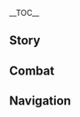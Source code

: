 {{CharacterTabs}}
{{LanguageTabs}}
{{Stub|1={{Meta/VO|rm=1|tl=1}}}}
__TOC__
==Story==
{{VO/Story
|character               = Dori
|language                = zh
|language_s              = zh
|language_t              = zh-tw
|name_s                  = 多莉
|name_t                  = 多莉

<!-- Hello -->
|vo_01_01_title_s        = 初次见面…
|vo_01_01_title_t        = 初次見面…
|vo_01_01_subtitle       = Hello
|vo_01_01_file           = VO_{language}{character} Hello.ogg
|vo_01_01_tx_s           = 哎呀呀，这不是大名鼎鼎的旅行者吗？我是旅行商人多莉・桑歌玛哈巴依。作为给你的见面礼，我这儿的商品全部限时九折优惠，赶快来挑选吧，我帮你打包~
|vo_01_01_tx_t           = 哎呀呀，這不是大名鼎鼎的旅行者嗎？我是旅行商人多莉・桑歌瑪哈巴依。我這裡的商品全部限時九折優惠，就當作是給{{MC|你|妳|mc=1}}的見面禮。趕快來挑選吧，我幫{{MC|你|妳|mc=1}}打包~

|vo_01_01_rm_s           = Āiyāyā, zhè bùshì dàmíngdǐngdǐng de lǚxíngzhě ma? Wǒ shì lǚxíng shāngrén Duōlì Sānggēmǎhābāyī. Zuòwéi gěi nǐ de jiànmiàn-lǐ, wǒ zhèr de shāngpǐn quánbù xiànshí jiǔzhé yōuhuì, gǎnkuài lái tiāoxuǎn bā, wǒ bāng nǐ dǎbāo~
|vo_01_01_rm_t           = Āiyāyā, zhè bùshì dàmíngdǐngdǐng de lǚxíngzhě ma? Wǒ shì lǚxíng shāngrén Duōlì Sānggēmǎhābāyī. Wǒ zhèlǐ de shāngpǐn quánbù xiànshí jiǔzhé yōuhuì, jiù dàngzuò shì gěi nǐ de jiànmiàn-lǐ. Gǎnkuài lái tiāoxuǎn bā, wǒ bāng nǐ dǎbāo~
|vo_01_01_tl             = 

<!-- Chats -->
|vo_02_01_title_s        = 闲聊・摩拉
|vo_02_01_title_t        = 閒聊・摩拉
|vo_02_01_subtitle       = Chat: Mora
|vo_02_01_file           = VO_{language}{character} Chat - Mora.ogg
|vo_02_01_tx_s           = 我爱摩拉，摩拉爱我，啦啦啦。
|vo_02_01_tx_t           = 我愛摩拉，摩拉愛我，啦啦啦。
|vo_02_01_rm             = Wǒ ài Mólā, Mólā ài wǒ, lā lā lā.
|vo_02_01_tl             = I love Mora, and Mora loves me, lalala.

|vo_02_02_title_s        = 闲聊・双赢
|vo_02_02_title_t        = 閒聊・雙贏
|vo_02_02_subtitle       = Chat: Win-Win
|vo_02_02_file           = VO_{language}{character} Chat - Win-Win.ogg
|vo_02_02_tx_s           = 先把商品涨价百分之三十，然后再打八折卖出，不仅我赚得多了，顾客也会觉得划算，这就是双赢。
|vo_02_02_tx_t           = 先把商品漲價百分之三十，然後再打八折賣出，不僅我賺得多了，顧客也會覺得划算，這就是雙贏。
|vo_02_02_rm             = Xiān bǎ shāngpǐn zhǎngjià bǎifēnzhī sānshí, ránhòu zài dǎ bāzhé màichū, bùjǐn wǒ zuàn de duō le, gùkè yě huì jué de huásuàn, zhè jiù shì shuāngyíng.
|vo_02_02_tl             = 

|vo_02_03_title_s        = 闲聊・财迷
|vo_02_03_title_t        = 閒聊・財迷
|vo_02_03_subtitle       = Chat: Money-Mad
|vo_02_03_file           = VO_{language}{character} Chat - Money-Mad.ogg
|vo_02_03_tx_s           = 只要摩拉管够，和教令院对着干也没什么大不了的。
|vo_02_03_tx_t           = 只要摩拉夠，跟教令院作對也沒什麼大不了的。
|vo_02_03_rm_s           = Zhǐyào Mólā guǎn gòu, hé jiàolíng-yuàn duìzhe gàn yě méi shénme dàbùliǎo de.
|vo_02_03_rm_t           = Zhǐyào Mólā gòu, gēn jiàolíng-yuàn zuò duì yě méi shénme dàbùliǎo de.
|vo_02_03_tl             = 

<!-- Weather -->
|vo_03_01_title_s        = 下雨的时候…
|vo_03_01_title_t        = 下雨的時候…
|vo_03_01_subtitle       = When It Rains
|vo_03_01_file           = VO_{language}{character} When It Rains.ogg
|vo_03_01_tx_s           = 需要伞吗？我这里有一把特制雨伞，收集雨水的同时能够净化水质，把雨水变成饮用水储存在小罐子里，可以说是旅行必备品！只需要五十万摩拉喔。
|vo_03_01_tx_t           = 需要傘嗎？我這裡有一把特製雨傘，收集雨水的同時能夠淨化水質，把雨水變成飲用水儲存在小罐子裡，可以說是旅行必備品！只需要五十萬摩拉喔。
|vo_03_01_rm_s           = Xūyào sǎn ma? Wǒ zhèlǐ yǒu yībǎ tèzhì yǔsǎn, shōují yǔshuǐ de tóngshí nénggòu jìnghuà shuǐzhì, bǎ yǔshuǐ biànchéng yǐnyòng-shuǐ chǔcún zài xiǎo guànzi lǐ, kěyǐ shuō shì lǚxíng bìbèi-pǐn! Zhǐ xūyào wǔshíwàn Mólā o.
|vo_03_01_rm_t           = Xūyào sǎn ma? Wǒ zhèlǐ yǒu yībǎ tèzhì yǔsǎn, shōují yǔshuǐ de tóngshí nénggòu jìnghuà shuǐzhí, bǎ yǔshuǐ biànchéng yǐnyòng-shuǐ chǔcún zài xiǎo guànzi lǐ, kěyǐ shuō shì lǚxíng bìbèi-pǐn! Zhǐ xūyào wǔshíwàn Mólā o.
|vo_03_01_tl             = 

|vo_03_02_title_s        = 打雷的时候…
|vo_03_02_title_t        = 打雷的時候…
|vo_03_02_subtitle       = When Thunder Strikes
|vo_03_02_file           = VO_{language}{character} When Thunder Strikes.ogg
|vo_03_02_tx_s           = 这种天气，恐怕商队也不太好前进了。又要少赚好多摩拉…
|vo_03_02_tx_t           = 這種天氣，恐怕商隊也不太好前進了。又要少賺好多摩拉…
|vo_03_02_rm             = Zhèzhǒng tiānqì, kǒngpà shāngduì yě bùtàihǎo qiánjìn le. Yòu yào shǎo zhuàn hǎoduō Mólā...
|vo_03_02_tl             = 

|vo_03_03_title_s        = 下雪的时候…
|vo_03_03_title_t        = 下雪的時候…
|vo_03_03_subtitle       = When It Snows
|vo_03_03_file           = VO_{language}{character} When It Snows.ogg
|vo_03_03_tx_s           = 哒啦，看我的全自动雪球机！想要吗想要吗？租金给你打九点五折喔！
|vo_03_03_tx_t           = 噠啦，看我的全自動雪球機！想要嗎想要嗎？租金打九點五折給{{MC|你|妳|mc=1}}喔！
|vo_03_03_rm_s           = Dā lā, kàn wǒ de quánzìdòng xuěqiú-jī! Xiǎngyào ma xiǎngyào ma? Zūjīn gěi nǐ dǎ jiǔdiǎnwǔ zhé ō!
|vo_03_03_rm_t           = Dā lā, kàn wǒ de quánzìdòng xuěqiú-jī! Xiǎngyào ma xiǎngyào ma? Zūjīn dǎ jiǔdiǎnwǔ zhé gěi nǐ ō!
|vo_03_03_tl             = 

|vo_03_04_title_s        = 阳光很好…
|vo_03_04_title_t        = 陽光很好…
|vo_03_04_subtitle       = When the Sun Is Out
|vo_03_04_file           = VO_{language}{character} When the Sun Is Out.ogg
|vo_03_04_tx_s           = 摩拉在阳光下闪闪发光，真好看！嘿嘿。
|vo_03_04_tx_t           = 摩拉在陽光下閃閃發光，真好看！嘿嘿。
|vo_03_04_rm             = Mólā zài yángguāng xià shǎnshǎn fāguāng, zhēn hǎo kàn! Hēihēi.
|vo_03_04_tl             = 

|vo_03_05_title_s        = 刮大风了…
|vo_03_05_title_t        = 颳大風了…
|vo_03_05_subtitle       = When the Wind Is Blowing
|vo_03_05_file           = VO_{language}{character} When the Wind Is Blowing.ogg
|vo_03_05_tx_s           = 不会吧不会吧，不会真的有人选在大风天穿越沙漠吧。我当然有办法救这种蠢蘑菇，但费用…至少要翻三倍才行！
|vo_03_05_tx_t           = 不會吧不會吧，不會真的有人選在大風天穿越沙漠吧。我當然有辦法救這種蠢蘑菇，但費用…至少要翻三倍才行！
|vo_03_05_rm             = Bùhuì ba bùhuì ba, bùhuì zhēn de yǒu rén xuǎn zài dàfēng-tiān chuānyuè shāmò ba. Wǒ dāngrán yǒu bànfǎ jiù zhèzhǒng chǔn mógū, dàn fèiyòng... Zhìshǎo yào fān sānbèi cái xíng!
|vo_03_05_tl             = 

<!-- Greetings -->
|vo_04_01_title_s        = 早上好…
|vo_04_01_title_t        = 早安…
|vo_04_01_subtitle       = Good Morning
|vo_04_01_file           = VO_{language}{character} Good Morning.ogg
|vo_04_01_tx_s           = 早安，昨晚的梦里全是圆滚滚的可爱摩拉，今天一定会是盆满钵满的一天。
|vo_04_01_tx_t           = 早安，昨晚的夢裡全是圓滾滾的可愛摩拉，今天一定會是盆滿缽滿的一天。
|vo_04_01_rm             = Zǎo'ān, zuówǎn de mèng lǐ quán shì yuán'gǔn'gǔn de kě'ài Mólā, jīntiān yīdìnghuì shì pénmǎnbōmǎn de yītiān.
|vo_04_01_tl             = 

|vo_04_02_title_s        = 中午好…
|vo_04_02_title_t        = 午安…
|vo_04_02_subtitle       = Good Afternoon
|vo_04_02_file           = VO_{language}{character} Good Afternoon.ogg
|vo_04_02_tx_s           = 想午睡吗？我可以给你一个软绵绵、蓬松松，完美贴合你背部曲线的靠垫。当然具体有多舒服就看摩拉有多少了。
|vo_04_02_tx_t           = 想午睡嗎？我可以給{{MC|你|妳|mc=1}}一個軟綿綿、蓬鬆鬆，完美貼合{{MC|你|妳|mc=1}}背部曲線的靠墊。當然實際上到底有多舒服就看摩拉有多少了。
|vo_04_02_rm_s           = Xiǎng wǔshuì ma? Wǒ kěyǐ gěi nǐ yīgè ruǎnmiánmián, péngsōngsōng, wánměi tiēhé nǐ bèibù qūxiàn de kàodiàn. Dāngrán jùtǐ yǒu duō shūfu jiù kàn Mólā yǒu duōshǎo le.
|vo_04_02_rm_t           = Xiǎng wǔshuì ma? Wǒ kěyǐ gěi nǐ yīgè ruǎnmiánmián, péngsōngsōng, wánměi tiēhé nǐ bèibù qūxiàn de kàodiàn. Dāngrán shíjì shàng dàodǐ duō shūfu jiù kàn Mólā yǒu duōshǎo le.
|vo_04_02_tl             = 

|vo_04_03_title_s        = 晚上好…
|vo_04_03_title_t        = 晚上好…
|vo_04_03_subtitle       = Good Evening
|vo_04_03_file           = VO_{language}{character} Good Evening.ogg
|vo_04_03_tx_s           = 在夜色中赶路很有挑战性喔，不过这可难不倒常年在外行商的我！
|vo_04_03_tx_t           = 在夜色中趕路很有挑戰性喔，不過這可難不倒常年在外行商的我！
|vo_04_03_rm             = Zài yèsè zhōng gǎnlù hěn yǒu tiǎozhànxìng ō, bùguò zhè kě nán bù dǎo chángnián zàiwài xíngshāng de wǒ!
|vo_04_03_tl             = 

|vo_04_04_title_s        = 晚安…
|vo_04_04_title_t        = 晚安…
|vo_04_04_subtitle       = Good Night
|vo_04_04_file           = VO_{language}{character} Good Night.ogg
|vo_04_04_tx_s           = 你要睡觉了吗？嘿嘿，我就大发慈悲让你试试我的摩拉歌谣催眠法吧！一万摩拉入口袋，两万摩拉入口袋，三万摩拉入口袋，四、嘿四万…嘿嘿，摩拉，嘿嘿…
|vo_04_04_tx_t           = {{MC|你|妳|mc=1}}要睡覺了嗎？嘿嘿，我就大發慈悲讓{{MC|你|妳|mc=1}}試試我的摩拉歌謠催眠法吧！一萬摩拉入口袋，兩萬摩拉入口袋，三萬摩拉入口袋，四、嘿四萬…嘿嘿，摩拉，嘿嘿…
|vo_04_04_rm             = Nǐ yào shuìjiào le ma? Hēihēi, wǒ jiù dàfācíbēi ràng nǐ shìshì wǒ de Mólā gēyáo cuīmián-fǎ ba! Yīwàn Mólā rù kǒudài, liǎngwàn Mólā rù kǒudài, sānwàn Mólā rù kǒudài, sì, hēi sìwàn... Hēihēi, Mólā, hēihēi...
|vo_04_04_tl             = Are you going to sleep? Hehe, then I'll do you a favor by letting you try out my Mora Lullaby! Ten-thousand Mora in my pocket, twenty-thousand Mora in my pocket, thirty-thousand Mora in my pocket, forty, heh, forty-thousand Mora... Hehe, Mora, hehe...

<!-- About -->
|vo_05_01_title_s        = 关于{name_s}自己·吆喝
|vo_05_01_title_t        = 關於{name_t}自己·吆喝
|vo_05_01_subtitle       = About {character}: Peddling
|vo_05_01_file           = VO_{language}{character} About {character} - Peddling.ogg
|vo_05_01_tx_s           = 万能的多莉商店，应有尽有，童叟无欺。只要摩拉够，只有想不到，没有买不到。需要任何东西，或者遇到任何困难，都可以来找我喔！
|vo_05_01_tx_t           = 萬能的多莉商店，應有盡有，童叟無欺。只要摩拉夠，只有想不到，沒有買不到。需要任何東西，或者遇到任何困難，都可以來找我喔！
|vo_05_01_rm             = Wànnéng de Duōlì shāngdiàn, yīngyǒujìnyǒu, tóngsǒuwúqī. Zhǐ yào Mólā gòu, zhǐ yǒu xiǎngbùdào, méiyǒu mǎibùdào. Xūyào rènhé dōngxi, huòzhě yùdào rènhé kùnnán, dōu kěyǐ lái zhǎo wǒ ō!
|vo_05_01_tl             = 

|vo_05_02_title_s        = 关于{name_s}自己・妙论派
|vo_05_02_title_t        = 關於{name_t}自己・妙論派
|vo_05_02_subtitle       = About {character}: Kshahrewar
|vo_05_02_friendship     = 4
|vo_05_02_file           = VO_{language}{character} About {character} - Kshahrewar.ogg
|vo_05_02_tx_s           = 通常我会躲着教令院的人，他们的各种条条框框简直让人没办法做生意。不过呢，告诉你也没关系。妙论派有些人还算是头脑灵活，和我私下签了条约。我有摩拉，他们有技术和手艺，顺便还能让我的行商更加通畅。嘿嘿，大商人多莉，从不做亏本生意。
|vo_05_02_tx_t           = 通常我會躲著教令院的人，他們的各種規矩簡直讓人沒辦法做生意。不過呢，告訴{{MC|你|妳|mc=1}}也沒關係。妙論派有些人還算是頭腦靈活，和我私下簽了條約。我有摩拉，他們有技術和手藝，順便還能讓我的行商更加通暢。嘿嘿，大商人多莉，從不做虧本生意。
|vo_05_02_rm             = 
|vo_05_02_tl             = 

|vo_05_03_title_s        = 关于我们・推销
|vo_05_03_title_t        = 關於我們・推銷
|vo_05_03_subtitle       = About Us: Promotion
|vo_05_03_file           = VO_{language}{character} About Us - Promotion.ogg
|vo_05_03_tx_s           = 你要在须弥旅行吗？须弥的沙漠很危险喔，就让大善人多莉来帮你吧！锵锵，沙漠旅行大礼包，只需要五百万摩拉！现在购买还会免费附送雨林旅行大礼包！机不可失，时不再来喔。
|vo_05_03_tx_t           = {{MC|你|妳|mc=1}}要在須彌旅行嗎？須彌的沙漠很危險喔，就讓大善人多莉來幫{{MC|你|妳|mc=1}}吧！鏘鏘，沙漠旅行大禮包，只需要五百萬摩拉！現在購買還會免費附送雨林旅行大禮包！機不可失，時不再來喔。
|vo_05_03_rm             = 
|vo_05_03_tl             = 

<!-- About Us -->
|vo_06_01_title_s        = 关于我们・摩拉分配
|vo_06_01_title_t        = 關於我們・摩拉分配
|vo_06_01_subtitle       = About Us: Mora Distribution
|vo_06_01_file           = VO_{language}{character} About Us - Mora Distribution.ogg
|vo_06_01_tx_s           = 我的摩拉是我的，你的摩拉还是我的，嘿嘿。
|vo_06_01_tx_t           = 我的摩拉是我的，{{MC|你|妳|mc=1}}的摩拉還是我的，嘿嘿。
|vo_06_01_rm             = Wǒ de Mólā shì wǒ de, nǐ de Mólā hái shì wǒ de, hēihēi.
|vo_06_01_tl             = My Mora is mine, and your Mora is also mine, hehe.

|vo_06_02_title_s        = 关于我们・实价
|vo_06_02_title_t        = 關於我們・實價
|vo_06_02_subtitle       = About Us: Actual Price
|vo_06_02_friendship     = 6
|vo_06_02_file           = VO_{language}{character} About Us - Actual Price.ogg
|vo_06_02_tx_s           = 好吧好吧，和你实话实说也行啦。沙漠和雨林的旅行大礼包，拆开来卖的话，分别都值二百五十万摩拉。但买一送一听起来比较划算嘛，你不觉得吗？
|vo_06_02_tx_t           = 好吧好吧，和{{MC|你|妳|mc=1}}實話實說也行啦。沙漠和雨林的旅行大禮包，拆開來賣的話，分別都值二百五十萬摩拉。但買一送一聽起來比較划算嘛，{{MC|你|妳|mc=1}}不覺得嗎？
|vo_06_02_rm             = 
|vo_06_02_tl             = 

<!-- Miscellany I -->
|vo_07_01_title_s        = 关于「神之眼」…
|vo_07_01_title_t        = 關於「神之眼」…
|vo_07_01_subtitle       = About the [[Vision]]
|vo_07_01_friendship     = 4
|vo_07_01_file           = VO_{language}{character} About the Vision.ogg
|vo_07_01_tx_s           = 哎呀哎呀，我的神之眼亮晶晶的，很漂亮吧？既然看到了这么漂亮的东西，你是不是应该付摩拉呢？
|vo_07_01_tx_t           = 哎呀哎呀，我的神之眼亮晶晶的，很漂亮吧？既然看到了這麼漂亮的東西，{{MC|你|妳|mc=1}}是不是應該付摩拉呢？
|vo_07_01_rm             = 
|vo_07_01_tl             = 

|vo_07_02_title_s        = 有什么想要分享…
|vo_07_02_title_t        = 有什麼想要分享…
|vo_07_02_subtitle       = Something to Share
|vo_07_02_file           = VO_{language}{character} Something to Share.ogg
|vo_07_02_tx_s           = 以前也有些蠢蘑菇试图欠账不还，嘿嘿，也不看看我是谁。不如，你来猜猜看他们的下场如何吧？
|vo_07_02_tx_t           = 以前也有些蠢蘑菇試圖欠帳不還，嘿嘿，也不看看我是誰。不如，{{MC|你|妳|mc=1}}來猜猜看他們的下場如何吧？
|vo_07_02_rm             = 
|vo_07_02_tl             = 

|vo_07_03_title_s        = 感兴趣的见闻·共同语言
|vo_07_03_title_t        = 感興趣的見聞·共同語言
|vo_07_03_subtitle       = Interesting Things: Common Language
|vo_07_03_file           = VO_{language}{character} Interesting Things - Common Language.ogg
|vo_07_03_tx_s           = 如果盗宝鼬能开口说话的话，我们肯定很有共同语言。它们多有眼光呀！全提瓦特最惹人喜爱的，自然是亮闪闪金灿灿的摩拉。
|vo_07_03_tx_t           = 如果盜寶鼬能開口說話的話，我們肯定很有共同語言。牠們多有眼光呀！全提瓦特最惹人喜愛的，當然是閃亮亮金燦燦的摩拉。
|vo_07_03_rm             = 
|vo_07_03_tl             = 

|vo_07_04_title_s        = 感兴趣的见闻·驮兽乐园
|vo_07_04_title_t        = 感興趣的見聞·馱獸樂園
|vo_07_04_subtitle       = Interesting Things: Sumpter Beast Park
|vo_07_04_file           = VO_{language}{character} Interesting Things - Sumpter Beast Park.ogg
|vo_07_04_tx_s           = 想见见驮兽吗？没问题！你想见多少我就有多少。只不过这个门票钱嘛，欸嘿嘿…
|vo_07_04_tx_t           = 想見見馱獸嗎？沒問題！{{MC|你|妳|mc=1}}想見多少我就有多少。只不過這個門票錢嘛，欸嘿嘿…
|vo_07_04_rm             = 
|vo_07_04_tl             = 

<!-- About Others -->
|vo_08_01_title_s        = 关于赛诺…
|vo_08_01_title_t        = 關於賽諾…
|vo_08_01_subtitle       = About [[Cyno]]
|vo_08_01_friendship     = 4
|vo_08_01_file           = VO_{language}{character} About Cyno.ogg
|vo_08_01_tx_s           = 我和他算是有点私交。毕竟能为他拿到「七圣召唤」所有周边产品的人，全须弥只有我一个。很罕见吧！教令院里居然有他这种特行独立，眼光不错，又从不讲价的人。
|vo_08_01_tx_t           = 我和他算是有點私交。畢竟能為他拿到「七聖召喚」所有周邊產品的人，全須彌只有我一個。很罕見吧！教令院裡居然有他這種特行獨立，眼光不錯，又從不議價的人。
|vo_08_01_rm             = 
|vo_08_01_tl             = 

|vo_08_02_title_s        = 关于提纳里…
|vo_08_02_title_t        = 關於提納里…
|vo_08_02_subtitle       = About [[Tighnari]]
|vo_08_02_friendship     = 4
|vo_08_02_file           = VO_{language}{character} About Tighnari.ogg
|vo_08_02_tx_s           = 他热爱学术就和我热爱摩拉一样。听说他经常会做一些神奇的小玩意儿，只可惜会用什么公务繁忙作为理由，拒绝和我合作批量生产，要不然…可以赚上一大笔摩拉呢！
|vo_08_02_tx_t           = 他熱愛學術就和我熱愛摩拉一樣。聽說他經常會做一些神奇的小東西，只可惜會用什麼公務繁忙作為理由，拒絕和我合作批量生產，要不然…可以賺上一大筆摩拉呢！
|vo_08_02_rm             = 
|vo_08_02_tl             = 

|vo_08_03_title_s        = 关于艾尔海森…
|vo_08_03_title_t        = 關於艾爾海森…
|vo_08_03_subtitle       = About [[Alhaitham]]
|vo_08_03_friendship     = 4
|vo_08_03_file           = VO_{language}{character} About Alhaitham.ogg
|vo_08_03_tx_s           = 他以前试探过我的手下。所以说，教令院的家伙真是又呆板又不诚恳。我又何必冒这个风险呢？懂了吗？小跟班。
|vo_08_03_tx_t           = 他以前試探過我的手下。所以說，教令院的傢伙真是又呆板又不誠懇。我又何必冒這個風險呢？懂了嗎？小跟班。
|vo_08_03_rm             = 
|vo_08_03_tl             = 

|vo_08_04_title_s        = 关于卡维…
|vo_08_04_title_t        = 關於卡維…
|vo_08_04_subtitle       = About [[Kaveh]]
|vo_08_04_friendship     = 4
|vo_08_04_file           = VO_{language}{character} About Kaveh.ogg
|vo_08_04_tx_s           = 他是跟我有合作的妙论派的人之一，和某些教令院的死脑筋不一样，是个会为理想奋斗的人，我很欣赏他。我悄悄借了他一大——笔摩拉，让他造出了我的艾尔卡萨扎莱宫。可以说没有善良的多莉的资助，就没有今天的卡维。
|vo_08_04_tx_t           = 他是跟我有合作的妙論派的人之一，和某些教令院的死腦筋不一樣，是個會為理想奮鬥的人，我很欣賞他。我悄悄借了他一大——筆摩拉，讓他造出了我的艾爾卡薩扎萊宮。可以說沒有善良的多莉的資助，就沒有今天的卡維。
|vo_08_04_rm             = 
|vo_08_04_tl             = 

|vo_08_05_title_s        = 关于迪希雅…
|vo_08_05_title_t        = 關於迪希雅…
|vo_08_05_subtitle       = About [[Dehya]]
|vo_08_05_friendship     = 4
|vo_08_05_file           = VO_{language}{character} About Dehya.ogg
|vo_08_05_tx_s           = 有时候我会雇佣她帮忙保护商队。毕竟她实力不错，要价也不高，可以说是性价比最优之选。
|vo_08_05_tx_t           = 有時候我會僱用她幫忙保護商隊。畢竟她實力不錯，開價也不高，可以說是投資報酬率極佳之選。
|vo_08_05_rm             = 
|vo_08_05_tl             = 

|vo_08_06_title_s        = 关于岩王帝君…
|vo_08_06_title_t        = 關於岩王帝君…
|vo_08_06_subtitle       = About [[Rex Lapis]]
|vo_08_06_friendship     = 4
|vo_08_06_quest          = A New Star Approaches
|vo_08_06_file           = VO_{language}{character} About Rex Lapis.ogg
|vo_08_06_tx_s           = 岩王帝君离去之前，我每天起来第一件事就是默念：财神在上，保佑多莉日进斗金。现在嘛，求神不如求己。多莉在此，保佑自己日进斗金！
|vo_08_06_tx_t           = 岩王帝君離去之前，我每天起來第一件事就是默唸：財神在上，保佑多莉日進斗金。現在嘛，求神不如求己。多莉在此，保佑自己日進斗金！
|vo_08_06_rm             = 
|vo_08_06_tl             = 

|vo_08_07_title_s        = 关于小吉祥草王…
|vo_08_07_title_t        = 關於小吉祥草王…
|vo_08_07_subtitle       = About [[Lesser Lord Kusanali]]
|vo_08_07_friendship     = 4
|vo_08_07_file           = VO_{language}{character} About Lesser Lord Kusanali.ogg
|vo_08_07_tx_s           = 在须弥，小吉祥草王的信徒非常少。你问我吗？啊，如果她愿意给我摩拉的话，我就是她永恒的信徒。
|vo_08_07_tx_t           = 在須彌，小吉祥草王的信徒非常少。{{MC|你|妳|mc=1}}問我嗎？啊，如果她願意給我摩拉的話，我就是她永恆的信徒。
|vo_08_07_rm             = 
|vo_08_07_tl             = 

|vo_08_08_title_s        = 关于妮露…
|vo_08_08_title_t        = 關於妮露…
|vo_08_08_subtitle       = About [[Nilou]]
|vo_08_08_friendship     = 4
|vo_08_08_file           = VO_{language}{character} About Nilou.ogg
|vo_08_08_tx_s           = 她的舞跳得不错，但只留在须弥，还是不能最大程度上发挥出她的价值…我是说，有点屈才。你说你说，如果能把她带出去，在提瓦特举办巡回演出的话，一共能赚多少摩拉呢？
|vo_08_08_tx_t           = 她的舞跳得不錯，但只留在須彌，還是不能發揮出她最大的價值…我是說，有點屈才。{{MC|你|妳|mc=1}}說{{MC|你|妳|mc=1}}說，如果能把她帶出去，在提瓦特舉辦巡迴演出的話，一共能賺多少摩拉呢？
|vo_08_08_rm             = 
|vo_08_08_tl             = 

|vo_08_09_title_s        = 关于艾莉丝…
|vo_08_09_title_t        = 關於艾莉絲…
|vo_08_09_subtitle       = About [[Alice]]
|vo_08_09_friendship     = 4
|vo_08_09_file           = VO_{language}{character} About Alice.ogg
|vo_08_09_tx_s           = 艾莉丝女士有源源不断的新奇东西，是我的最佳供货商，没有之一。嚯嚯，这种商业机密都告诉你了，你是不是应该交点学费，表示表示呢？
|vo_08_09_tx_t           = 艾莉絲女士有源源不斷的新奇東西，是我的最佳供應商，沒有之一。欸欸，這種商業機密都告訴{{MC|你|妳|mc=1}}了，{{MC|你|妳|mc=1}}是不是應該交點學費，表示表示呢？
|vo_08_09_rm             = 
|vo_08_09_tl             = 

<!-- More About -->
|vo_09_01_title_s        = 想要了解{name_s}・其一
|vo_09_01_title_t        = 想要瞭解{name_t}・其一
|vo_09_01_subtitle       = More About {character}: I
|vo_09_01_file           = VO_{language}{character} More About {character} - 01.ogg
|vo_09_01_tx_s           = 想听故事？那就…给我一百万摩拉。嗯…看在我们交情的份上，给你打个九点九折好了，九十九万摩拉。怎么样？很划算吧！
|vo_09_01_tx_t           = 想聽故事？那就…給我一百萬摩拉。嗯…看在我們交情的份上，打個九點九折給{{MC|你|妳|mc=1}}好了，九十九萬摩拉。怎麼樣？很划算吧！
|vo_09_01_rm             = 
|vo_09_01_tl             = 

|vo_09_02_title_s        = 想要了解{name_s}・其二
|vo_09_02_title_t        = 想要瞭解{name_t}・其二
|vo_09_02_subtitle       = More About {character}: II
|vo_09_02_friendship     = 3
|vo_09_02_file           = VO_{language}{character} More About {character} - 02.ogg
|vo_09_02_tx_s           = 嘿嘿，你可真有眼光。那我开始讲了！<br />这是一个商人的故事。很久很久以前，她在行商途中迷失了方向。这时候她遇到一只雾怪，雾怪要一口吞掉她。她连忙说，雾怪先生不要着急呀，我这里有个故事。您听听看，如果有趣的话，就请您不要吃掉我…
|vo_09_02_tx_t           = 嘿嘿，{{MC|你|妳|mc=1}}可真有眼光。那我開始講了！<br />這是一個商人的故事。很久很久以前，她在行商途中迷失了方向。這時候她遇到一隻霧怪，霧怪要一口吞掉她。她連忙說，霧怪先生不要著急呀，我這裡有個故事。您聽聽看，如果有趣的話，就請您不要吃掉我…
|vo_09_02_rm             = 
|vo_09_02_tl             = 

|vo_09_03_title_s        = 想要了解{name_s}・其三
|vo_09_03_title_t        = 想要瞭解{name_t}・其二
|vo_09_03_subtitle       = More About {character}: III
|vo_09_03_friendship     = 4
|vo_09_03_file           = VO_{language}{character} More About {character} - 03.ogg
|vo_09_03_tx_s           = 雾怪答应了。于是商人开始讲自己的故事，当年她的生意还不像如今这么红火，在她一筹莫展之时，正巧，她从库房里翻出了一个不知从哪儿来的魔灯。她恍惚间擦亮了魔灯。一团红雾从里面弥漫了出来，她自称是「人美心善的大魔王」，见着这位商人就想起了自己乖巧可爱的女儿，所以她说，可以实现商人一个愿望。
|vo_09_03_tx_t           = 霧怪答應了。於是商人開始講自己的故事，當年她的生意還不像如今這麼熱絡，在她一籌莫展之時，正巧，她從庫房裡翻出了一個不知從哪裡來的魔燈。她恍惚間擦亮了魔燈。一團紅霧從裡面彌漫了出來，她自稱是「人美心善的大魔王」，見著這位商人就想起了自己乖巧可愛的女兒，所以她說，可以實現商人一個願望。
|vo_09_03_rm             = 
|vo_09_03_tl             = 

|vo_09_04_title_s        = 想要了解{name_s}・其四
|vo_09_04_title_t        = 想要瞭解{name_t}・其四
|vo_09_04_subtitle       = More About {character}: IV
|vo_09_04_friendship     = 5
|vo_09_04_file           = VO_{language}{character} More About {character} - 04.ogg
|vo_09_04_tx_s           = 还有什么比摩拉更吸引商人的呢，于是商人许愿：希望接下来的日子，能赚到数也数不清的摩拉。「人美心善的大魔王」同意了，她成为了商人的供货商，为商人提供了源源不断的奇妙商品。商人也因此赚得盆满钵满…
|vo_09_04_tx_t           = 還有什麼比摩拉更吸引商人的呢，於是商人許願：希望接下來的日子，能賺到數也數不清的摩拉。「人美心善的大魔王」同意了，她成為了商人的供應商，為商人提供了源源不斷的奇妙商品。商人也因此賺得盆滿缽滿…
|vo_09_04_rm             = 
|vo_09_04_tl             = 

|vo_09_05_title_s        = 想要了解{name_s}・其五
|vo_09_05_title_t        = 想要瞭解{name_t}・其五
|vo_09_05_subtitle       = More About {character}: V
|vo_09_05_friendship     = 6
|vo_09_05_file           = VO_{language}{character} More About {character} - 05.ogg
|vo_09_05_tx_s           = 雾怪听完这些觉得很神奇，明明自己和红雾大魔王也算同类，自己怎么没办法变出什么东西。商人呀，就夸了雾怪天赋异禀，说不定在同一个魔灯里待上一段时间，就能拥有大魔王的能力了。雾怪欣然同意，进入了商人的魔灯…<br />咳咳，你问我这个故事是不是真的？这是另外的价钱喽，再给我九十九万摩拉，我就告诉你！
|vo_09_05_tx_t           = 霧怪聽完這些覺得很神奇，明明自己和紅霧大魔王也算同類，自己怎麼沒辦法變出什麼東西。商人呀，就誇了霧怪天賦異稟，說不定在同一個魔燈裡待上一段時間，就能擁有大魔王的能力了。霧怪欣然同意，進入了商人的魔燈…<br />咳咳，{{MC|你|妳|mc=1}}問我這個故事是不是真的？這要另外算錢囉，再給我九十九萬摩拉，我就告訴{{MC|你|妳|mc=1}}！
|vo_09_05_rm             = 
|vo_09_05_tl             = 

<!-- Miscellany II -->
|vo_10_01_title_s        = {name_s}的爱好…
|vo_10_01_title_t        = {name_t}的愛好…
|vo_10_01_subtitle       = {character}'s Hobbies
|vo_10_01_file           = VO_{language}{character} Hobbies.ogg
|vo_10_01_tx_s           = 我的爱好可多了，第一是赚摩拉，第二是数摩拉，第三是看摩拉，这世界上没有比摩拉更令人开心的东西了！
|vo_10_01_tx_t           = 我的愛好可多了，第一是賺摩拉，第二是數摩拉，第三是看摩拉，這世界上沒有比摩拉更令人開心的東西了！
|vo_10_01_rm             = 
|vo_10_01_tl             = 

|vo_10_02_title_s        = {name_s}的烦恼…
|vo_10_02_title_t        = {name_t}的煩惱…
|vo_10_02_subtitle       = {character}'s Troubles
|vo_10_02_file           = VO_{language}{character} Troubles.ogg
|vo_10_02_tx_s           = 总有些人，拿着才三成利的生意就来打扰我，唉，我也是很忙的。没有百分百的利润，我连听完的兴趣都没有。
|vo_10_02_tx_t           = 總有些人，拿著才三成利的生意就來打擾我，唉，我也是很忙的。沒有百分百的利潤，我連聽完的興趣都沒有。
|vo_10_02_rm             = 
|vo_10_02_tl             = 

|vo_10_03_title_s        = 喜欢的食物…
|vo_10_03_title_t        = 喜歡的食物…
|vo_10_03_subtitle       = Favorite Food
|vo_10_03_file           = VO_{language}{character} Favorite Food.ogg
|vo_10_03_tx_s           = 我听说璃月有一种叫做摩拉肉的食物，名字里带摩拉，一定非常好吃。什、什么…你会做？咳咳，你当我的小跟班也有一段时间了，应该从我这儿学到了不少吧。作为交换，你要给我做摩拉肉吃！
|vo_10_03_tx_t           = 我聽說璃月有一種叫做摩拉肉的食物，名字裡有摩拉，一定非常好吃。什、什麼…{{MC|你|妳|mc=1}}會做？咳咳，{{MC|你|妳|mc=1}}當我的小跟班也有一段時間了，應該從我這裡學到了不少吧。作為交換，{{MC|你|妳|mc=1}}要做摩拉肉給我吃！
|vo_10_03_rm             = 
|vo_10_03_tl             = 

|vo_10_04_title_s        = 讨厌的食物…
|vo_10_04_title_t        = 討厭的食物…
|vo_10_04_subtitle       = Least Favorite Food
|vo_10_04_file           = VO_{language}{character} Least Favorite Food.ogg
|vo_10_04_tx_s           = 椰炭饼那种黑乎乎的东西，一点儿也不符合我的品味，我是绝对不会吃的！就算反过来给我摩拉，我…呃，我、我再考虑考虑。
|vo_10_04_tx_t           = 椰炭餅那種黑漆漆的東西，一點也不符合我的品味，我是絕對不會吃的！就算反過來給我摩拉，我…呃，我、我再考慮考慮。
|vo_10_04_rm             = 
|vo_10_04_tl             = 

<!-- Receiving a Gift -->
|vo_11_01_title_s        = 收到赠礼・其一
|vo_11_01_title_t        = 收到贈禮・其一
|vo_11_01_subtitle       = Receiving a Gift: I
|vo_11_01_file           = VO_{language}{character} Receiving a Gift - 01.ogg
|vo_11_01_tx_s           = 好吃好吃，啊不如你跟着我一起行商，兼职私人厨师吧。
|vo_11_01_tx_t           = 好吃好吃，啊不如{{MC|你|妳|mc=1}}跟著我一起行商，兼職私人廚師吧。
|vo_11_01_rm             = 
|vo_11_01_tl             = 

|vo_11_02_title_s        = 收到赠礼・其二
|vo_11_02_title_t        = 收到贈禮・其二
|vo_11_02_subtitle       = Receiving a Gift: II
|vo_11_02_file           = VO_{language}{character} Receiving a Gift - 02.ogg
|vo_11_02_tx_s           = 哇，我的小跟班做饭水平可以呀。能让我点餐吗？
|vo_11_02_tx_t           = 哇，我的小跟班做飯能力還可以呀。能讓我點餐嗎？
|vo_11_02_rm             = 
|vo_11_02_tl             = 

|vo_11_03_title_s        = 收到赠礼・其三
|vo_11_03_title_t        = 收到贈禮・其三
|vo_11_03_subtitle       = Receiving a Gift: III
|vo_11_03_file           = VO_{language}{character} Receiving a Gift - 03.ogg
|vo_11_03_tx_s           = 居然让我吃这种东西，嘿嘿，你要赔偿我精神损失费！
|vo_11_03_tx_t           = 居然讓我吃這種東西，嘿嘿，{{MC|你|妳|mc=1}}要賠償我精神損失費！
|vo_11_03_rm             = 
|vo_11_03_tl             = 

<!-- Birthday -->
|vo_12_01_title_s        = 生日…
|vo_12_01_title_t        = 生日…
|vo_12_01_subtitle       = Birthday
|vo_12_01_file           = VO_{language}{character} Birthday.ogg
|vo_12_01_tx_s           = 今天我可以满足你一个心愿！毕竟我是无所不能的多莉。说吧说吧，想要什么？不过呢，先和你说好，「一辈子都用不完的摩拉」这种愿望可不行喔。
|vo_12_01_tx_t           = 今天我可以滿足{{MC|你|妳|mc=1}}一個心願！畢竟我是無所不能的多莉。說吧說吧，想要什麼？不過呢，先和{{MC|你|妳|mc=1}}說好，「一輩子都用不完的摩拉」這種願望可不行喔。
|vo_12_01_rm             = 
|vo_12_01_tl             = 

<!-- Feelings About Ascension -->
|vo_13_01_title_s        = 突破的感受・起
|vo_13_01_title_t        = 突破的感受・起
|vo_13_01_subtitle       = Feelings About Ascension: Intro
|vo_13_01_ascension      = 1
|vo_13_01_file           = VO_{language}{character} Feelings About Ascension - 01.ogg
|vo_13_01_tx_s           = 你这是在投资我吗？你可真有眼光。
|vo_13_01_tx_t           = {{MC|你|妳|mc=1}}這是在投資我嗎？{{MC|你|妳|mc=1}}可真有眼光。
|vo_13_01_rm             = 
|vo_13_01_tl             = 

|vo_13_02_title_s        = 突破的感受・承
|vo_13_02_title_t        = 突破的感受・承
|vo_13_02_subtitle       = Feelings About Ascension: Building Up
|vo_13_02_ascension      = 2
|vo_13_02_file           = VO_{language}{character} Feelings About Ascension - 02.ogg
|vo_13_02_tx_s           = 多多益善，多多益善。
|vo_13_02_tx_t           = 多多益善，多多益善。
|vo_13_02_rm             = 
|vo_13_02_tl             = 

|vo_13_03_title_s        = 突破的感受・转
|vo_13_03_title_t        = 突破的感受・轉
|vo_13_03_subtitle       = Feelings About Ascension: Climax
|vo_13_03_ascension      = 4
|vo_13_03_file           = VO_{language}{character} Feelings About Ascension - 03.ogg
|vo_13_03_tx_s           = 喔！我好像有了一个奇妙钱袋，能掏出源源不断的力量。
|vo_13_03_tx_t           = 喔！我好像有了一個奇妙錢袋，能掏出源源不斷的力量。
|vo_13_03_rm             = 
|vo_13_03_tl             = 

|vo_13_04_title_s        = 突破的感受・合
|vo_13_04_title_t        = 突破的感受・合
|vo_13_04_subtitle       = Feelings About Ascension: Conclusion
|vo_13_04_ascension      = 6
|vo_13_04_file           = VO_{language}{character} Feelings About Ascension - 04.ogg
|vo_13_04_tx_s           = 恭喜你成为神通广大的桑歌玛哈巴依老爷的尊贵会员！以后你的订单一律八折，这种待遇你可是第一个喔。啊，好好珍惜吧。
|vo_13_04_tx_t           = 恭喜{{MC|你|妳|mc=1}}成為神通廣大的桑歌瑪哈巴依老爺的尊貴會員！以後{{MC|你|妳|mc=1}}的訂單一律八折，這種待遇{{MC|你|妳|mc=1}}可是第一個喔。啊，好好珍惜吧。
|vo_13_04_rm             = 
|vo_13_04_tl             = 
}}

==Combat==
{{Combat VO
|character              = Dori
|language               = zh

<!-- Elemental Skill -->
|skill_1_file           = Elemental Skill 1 02
|skill_1_tx_s           = 看我的！
|skill_1_tx_t           = 看我的！
|skill_1_rm             = Kàn wǒ de!
|skill_1_tl             = Look at me!
|skill_2_file           = Elemental Skill 1 03
|skill_2_tx_s           = 留下摩拉来！
|skill_2_tx_t           = 留下摩拉來！
|skill_2_rm             = Liúxià Mólā lái!
|skill_2_tl             = Leave the Mora behind!
|skill_3_file           = Elemental Skill 1 01
|skill_3_actual_tx_s    = 嘿哟！
|skill_3_actual_tx_t    = 嘿喲！
|skill_3_actual_rm      = Heiyo!
|skill_3_actual_tl      = 

<!-- Elemental Burst -->
|burst_1_tx_s           = 魔灯显灵！
|burst_1_tx_t           = 魔燈顯靈！
|burst_1_rm             = Módēng xiǎn líng!
|burst_1_tl             = 
|burst_2_tx_s           = 大显身手时间！
|burst_2_tx_t           = 大顯身手時間！
|burst_2_rm             = Dàxiǎn-shēnshǒu shíjiān!
|burst_2_tl             = Time for me to show my stuff!
|burst_3_tx_s           = 一手交钱，一手交货。
|burst_3_tx_t           = 一手交錢，一手交貨。
|burst_3_rm             = Yī shǒu jiāo qián, yī shǒu jiāo huò.
|burst_3_tl             = One hand on the money, one on the goods.

<!-- Sprint Start -->
|sprint-s_1_file        = Sprint Start 01,Sprint Start 02,Sprint Start 03

<!-- Sprint End -->
|sprint-e_1_file        = 

<!-- Deploying Wind Glider -->
|glider_1_file          = Deploying Wind Glider 01,Deploying Wind Glider 02,Deploying Wind Glider 03

<!-- Opening Treasure Chest -->
|chest_1_tx_s           = 哇，分我一半！
|chest_1_tx_t           = 哇，分我一半！
|chest_1_rm             = Wa, fēn wǒ yībàn!
|chest_1_tl             = Whoa! Share half of that with me!
|chest_2_tx_s           = 先让我看看。
|chest_2_tx_t           = 先讓我看看。
|chest_2_rm             = Xiān ràng wǒ kànkan.
|chest_2_tl             = Let me have a look first.
|chest_3_tx_s           = 我来我来！
|chest_3_tx_t           = 我來我來！
|chest_3_rm             = Wǒ lái wǒ lái!
|chest_3_tl             = Allow me, allow me!

<!-- Low HP -->
|low-hp_1_tx_s          = 休想抢走我一分摩拉！
|low-hp_1_tx_t          = 休想搶走我一分摩拉！
|low-hp_1_rm            = Xiūxiǎng qiǎngzǒu wǒ yī fēn Mólā!
|low-hp_1_tl            = Don't even think of getting a single Mora off me!
|low-hp_2_tx_s          = 啊救命啊，抢劫啦！
|low-hp_2_tx_t          = 啊救命啊，搶劫啦！
|low-hp_2_rm            = A jiùmìng a, qiǎngjié la!
|low-hp_2_tl            = Help, help! A robbery!
|low-hp_3_tx_s          = 一定要保护好摩拉。
|low-hp_3_tx_t          = 一定要保護好摩拉。
|low-hp_3_rm            = Yī dìng yào bǎohù hǎo Mólā.
|low-hp_3_tl            = I need to protect the Mora.

<!-- Ally Low HP -->
|ally-low-hp_1_tx_s     = 救命之恩，记得给钱！
|ally-low-hp_1_tx_t     = 救命之恩，記得給錢！
|ally-low-hp_1_rm       = Jiùmìng zhī ēn, jìdé gěi qián!
|ally-low-hp_1_tl       = This life-saving favor; remember to pay me!
|ally-low-hp_2_tx_s     = 呆头菇，命和摩拉一样重要。
|ally-low-hp_2_tx_t     = 呆頭菇，命和摩拉一樣重要。
|ally-low-hp_2_rm_s     = Dāitóugū, mìng hé Mólā yīyàng zhòngyào.
|ally-low-hp_2_rm_t     = Dāitóugū, mìng hàn Mólā yīyàng zhòngyào.
|ally-low-hp_2_tl       = 

<!-- Fallen -->
|fallen_1_tx_s          = 摩拉…还没赚够呢…
|fallen_1_tx_t          = 摩拉…還沒賺夠呢…
|fallen_1_rm            = Mólā... hái méi zhuàn gòu ne...
|fallen_1_tl            = I still haven't made enough... Mora...
|fallen_2_tx_s          = 又是…这样…
|fallen_2_tx_t          = 又是…這樣…
|fallen_2_rm            = Yòu shì... zhèyàng...
|fallen_2_tl            = This... again...
|fallen_3_tx_s          = 摩拉也不管用吗…
|fallen_3_tx_t          = 摩拉也沒有用嗎…
|fallen_3_rm            = Mólā yě bùguǎn yòng ma...
|fallen_3_tl            = Even Mora's... not effective?...

<!-- Light Hit Taken -->
|hit-l_1_file           = Light Hit Taken 01
|hit-l_1_tx_s           = 小问题。
|hit-l_1_tx_t           = 小問題。
|hit-l_1_rm             = Xiǎo-wèntí.
|hit-l_1_tl             = Small problem.
|hit-l_2_file           = Light Hit Taken 02
|hit-l_2_tx_s           = 磕碰而已。
|hit-l_2_tx_t           = 輕輕碰到而已。
|hit-l_2_rm_s           = Kēpèng éryǐ.
|hit-l_2_rm_t           = Qīngqīng pèng dào éryǐ.
|hit-l_2_tl             = It was just a tiny bump.
|hit-l_3_file           = Light Hit Taken 03,Light Hit Taken 04,Light Hit Taken 05,Light Hit Taken 06

<!-- Heavy Hit Taken -->
|hit-h_1_tx_s           = 欺人太甚！
|hit-h_1_tx_t           = 真是欺人太甚！
|hit-h_1_rm_s           = Qīrén-tàishèn!
|hit-h_1_rm_t           = Zhēn shì qīrén-tàishèn!
|hit-h_1_tl             = That's too much!
|hit-h_2_tx_s           = 列进黑名单！
|hit-h_2_tx_t           = 列入黑名單！
|hit-h_2_rm             = Liè rù hēi-míngdān!
|hit-h_2_tl             = You're getting blacklisted!
|hit-h_3_file           = Heavy Hit Taken 03,Heavy Hit Taken 04,Heavy Hit Taken 05,Heavy Hit Taken 06

<!-- Joining Party-->
|join_1_tx_s            = 走吧走吧，赚笔大的！
|join_1_tx_t            = 走吧走吧，賺筆大的！
|join_1_rm              = Zǒu ba zǒu ba, zhuàn bǐ dà de!
|join_1_tl              = Let's go, let's go! Let's make a fortune!
|join_2_tx_s            = 摩拉不等人，快跟上。
|join_2_tx_t            = 摩拉不等人，快跟上。
|join_2_rm              = Mólā bù děng rén, kuài gēnshàng.
|join_2_tl              = Mora waits for no one! Catch up!
|join_3_tx_s            = 是什么大生意？
|join_3_tx_t            = 是什麼大生意？
|join_3_rm              = Shì shénme dà-shēngyì?
|join_3_tl              = 

<!-- Character Idles -->
|idle_1_file            = Standby 01,Standby 02

<!-- Light Attack -->
|atk-l_1_file           = Light Attack 01,Light Attack 02,Light Attack 03,Light Attack 04,Light Attack 05,Light Attack 06,Light Attack 07

<!-- Mid Attack -->
|atk-m_1_file           = Mid Attack 01,Mid Attack 02,Mid Attack 03

<!-- Heavy Attack -->
|atk-h_1_file           = Heavy Attack 01,Heavy Attack 02,Heavy Attack 03

<!-- Climbing -->
|climb_1_file           = Climbing 01,Climbing 02,Climbing 03,Climbing 04,Climbing 05

<!-- Climbing Breath -->
|climb-b_1_file         = Climbing Breath 01,Climbing Breath 02,Climbing Breath 03

<!-- Jumping -->
|jump_1_file            = Jumping 01,Jumping 02,Jumping 03,Jumping 04,Jumping 05
}}
<!--
==Translation Notes==
{{Reflist|group="TN •"}}
-->
==Navigation==
{{Character Navbox|type=playable|link type=vo-zh}}